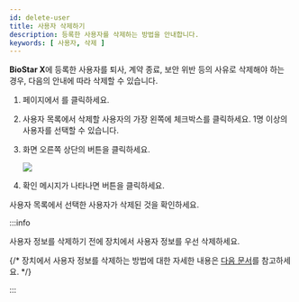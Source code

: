 ```yaml
---
id: delete-user
title: 사용자 삭제하기
description: 등록한 사용자를 삭제하는 방법을 안내합니다.
keywords: [ 사용자, 삭제 ]
---
```


**BioStar X**에 등록한 사용자를 퇴사, 계약 종료, 보안 위반 등의 사유로 삭제해야 하는 경우, 다음의 안내에 따라 삭제할 수 있습니다.

1. <Cmd sid='shell.header.launcher' /> 페이지에서 <Cmd sid='shell.header.user' />를 클릭하세요.

1. 사용자 목록에서 삭제할 사용자의 가장 왼쪽에 체크박스를 클릭하세요. 1명 이상의 사용자를 선택할 수 있습니다.

1. 화면 오른쪽 상단의 <Cmd sid='common.delete' /> 버튼을 클릭하세요.

    <Image src='/img/biostarx-remove-users.png' />

1. 확인 메시지가 나타나면 <Cmd sid='common.delete' /> 버튼을 클릭하세요.

사용자 목록에서 선택한 사용자가 삭제된 것을 확인하세요.

:::info

사용자 정보를 삭제하기 전에 장치에서 사용자 정보를 우선 삭제하세요. 

{/* 장치에서 사용자 정보를 삭제하는 방법에 대한 자세한 내용은 [다음 문서](delete-user-info-from-device)를 참고하세요. */}

:::